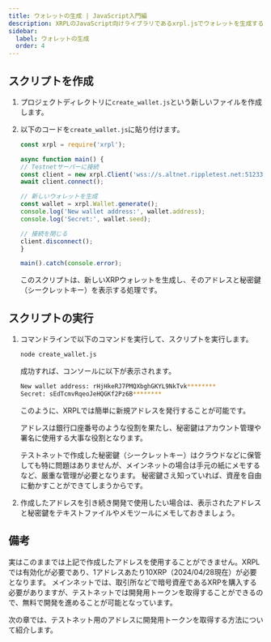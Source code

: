 ```yaml
---
title: ウォレットの生成 | JavaScript入門編
description: XRPLのJavaScript向けライブラリであるxrpl.jsでウォレットを生成する方法について紹介しています。
sidebar:
  label: ウォレットの生成
  order: 4
---
```



## スクリプトを作成

<Steps>

1. プロジェクトディレクトリに`create_wallet.js`という新しいファイルを作成します。
2. 以下のコードを`create_wallet.js`に貼り付けます。

    ```javascript
    const xrpl = require('xrpl');

    async function main() {
    // Testnetサーバーに接続
    const client = new xrpl.Client('wss://s.altnet.rippletest.net:51233');
    await client.connect();

    // 新しいウォレットを生成
    const wallet = xrpl.Wallet.generate();
    console.log('New wallet address:', wallet.address);
    console.log('Secret:', wallet.seed);

    // 接続を閉じる
    client.disconnect();
    }

    main().catch(console.error);
    ```

    このスクリプトは、新しいXRPウォレットを生成し、そのアドレスと秘密鍵（シークレットキー）を表示する処理です。

</Steps>

## スクリプトの実行

<Steps>

1. コマンドラインで以下のコマンドを実行して、スクリプトを実行します。

    ```bash
    node create_wallet.js
    ```
    
    成功すれば、コンソールに以下が表示されます。

    ```bash
    New wallet address: rHjHkeRJ7PMQXbghGKYL9NkTvk********
    Secret: sEdTcmvRqeoJeHQGKf2Pz6B********
    ```

    このように、XRPLでは簡単に新規アドレスを発行することが可能です。

    アドレスは銀行口座番号のような役割を果たし、秘密鍵はアカウント管理や署名に使用する大事な役割となります。

    <Aside type="caution" title="Caution">
    テストネットで作成した秘密鍵（シークレットキー）はクラウドなどに保管しても特に問題はありませんが、メインネットの場合は手元の紙にメモするなど、厳重な管理が必要となります。  
    秘密鍵さえ知っていれば、資産を自由に動かすことができてしまうからです。
    </Aside>

2. 作成したアドレスを引き続き開発で使用したい場合は、表示されたアドレスと秘密鍵をテキストファイルやメモツールにメモしておきましょう。

</Steps>

## 備考

<Aside title="アドレスについて">
実はこのままでは上記で作成したアドレスを使用することができません。XRPLでは有効化が必要であり、1アドレスあたり10XRP（2024/04/28現在）が必要となります。  
メインネットでは、取引所などで暗号資産であるXRPを購入する必要がありますが、テストネットでは開発用トークンを取得することができるので、無料で開発を進めることが可能となっています。
</Aside>

次の章では、テストネット用のアドレスに開発用トークンを取得する方法について紹介します。